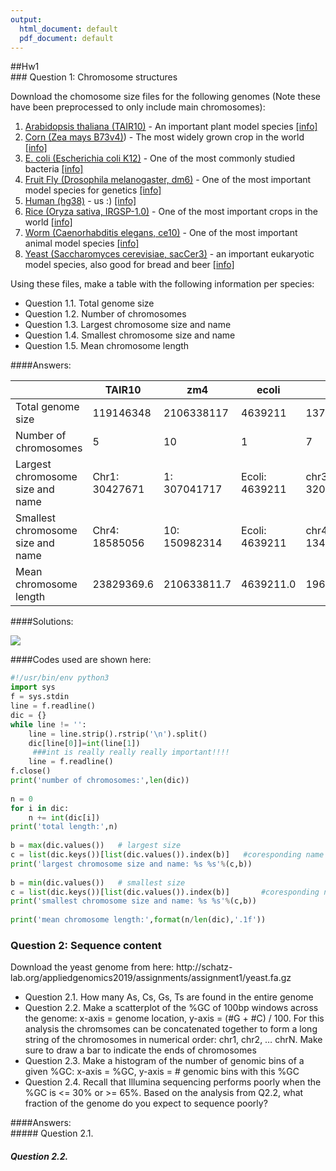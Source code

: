 ```yaml
---
output:
  html_document: default
  pdf_document: default
---
```

##Hw1  
### Question 1: Chromosome structures

Download the chomosome size files for the following genomes (Note these have been preprocessed to only include main chromosomes):

1. [Arabidopsis thaliana (TAIR10)](http://schatz-lab.org/appliedgenomics2019/assignments/assignment1/TAIR10.chrom.sizes) - An important plant model species [[info]](https://en.wikipedia.org/wiki/Arabidopsis_thaliana)
2. [Corn (Zea mays B73v4)](http://schatz-lab.org/appliedgenomics2019/assignments/assignment1/zm4.chrom.sizes)) - The most widely grown crop in the world [[info]](https://en.wikipedia.org/wiki/Maize)
3. [E. coli (Escherichia coli K12)](http://schatz-lab.org/appliedgenomics2019/assignments/assignment1/ecoli.chrom.sizes) - One of the most commonly studied bacteria [[info]](https://en.wikipedia.org/wiki/Escherichia_coli)
4. [Fruit Fly (Drosophila melanogaster, dm6)](http://schatz-lab.org/appliedgenomics2019/assignments/assignment1/dm6.chrom.sizes) - One of the most important model species for genetics [[info]](https://en.wikipedia.org/wiki/Drosophila_melanogaster)
5. [Human (hg38)](http://schatz-lab.org/appliedgenomics2019/assignments/assignment1/hg38.chrom.sizes) - us :) [[info]](https://en.wikipedia.org/wiki/Homo_sapiens)
6. [Rice (Oryza sativa, IRGSP-1.0)](http://schatz-lab.org/appliedgenomics2019/assignments/assignment1/rice.chrom.sizes) - One of the most important crops in the world [[info]](https://en.wikipedia.org/wiki/Rice)
7. [Worm (Caenorhabditis elegans, ce10)](http://schatz-lab.org/appliedgenomics2019/assignments/assignment1/ce10.chrom.sizes) - One of the most important animal model species [[info]](https://en.wikipedia.org/wiki/Caenorhabditis_elegans)
8. [Yeast (Saccharomyces cerevisiae, sacCer3)](http://schatz-lab.org/appliedgenomics2019/assignments/assignment1/yeast.chrom.sizes) - an important eukaryotic model species, also good for bread and beer [[info]](https://en.wikipedia.org/wiki/Saccharomyces_cerevisiae)

Using these files, make a table with the following information per species:

- Question 1.1. Total genome size
- Question 1.2. Number of chromosomes
- Question 1.3. Largest chromosome size and name
- Question 1.4. Smallest chromosome size and name
- Question 1.5. Mean chromosome length

####Answers:

|                                   | TAIR10         | zm4           | ecoli          | dm6             | hg38            | rice           | ce10           | yeast          |
|-----------------------------------|----------------|---------------|----------------|-----------------|-----------------|----------------|----------------|----------------|
| Total genome size                 | 119146348      | 2106338117    | 4639211        | 137547960       | 3088269832      | 373245519      | 100286070      | 12157105       |
| Number of chromosomes             | 5              | 10            | 1              | 7               | 24              | 12             | 7              | 17             |
| Largest chromosome size and name  | Chr1: 30427671 | 1: 307041717  | Ecoli: 4639211 | chr3R: 32079311 | chr1: 248956422 | Chr1: 43270923 | chrV: 20924149 | chrIV: 1531933 |
| Smallest chromosome size and name | Chr4: 18585056 | 10: 150982314 | Ecoli: 4639211 | chr4: 1348131   | chr21: 46709983 | Chr9: 23012720 | chrM: 13794    | chrM: 85779    |
| Mean chromosome length            | 23829369.6     | 210633811.7   | 4639211.0      | 19649708.6      | 128677909.7     | 31103793.2     | 14326581.4     | 715123.8       |  


####Solutions:

![](https://raw.githubusercontent.com/LuchaoQi/JHU/master/Computational%20Genomics%20Applied%20Comparativa%20Genomics/hw1/1.png?token=AsLxmafxeiMJyMLG0wdUVpRWAOk6e1Xyks5cVnoWwA%3D%3D)

####Codes used are shown here:  

```python
#!/usr/bin/env python3  
import sys  
f = sys.stdin  
line = f.readline()  
dic = {}  
while line != '':  
    line = line.strip().rstrip('\n').split()  
    dic[line[0]]=int(line[1])  
     ###int is really really really important!!!!  
    line = f.readline()  
f.close()  
print('number of chromosomes:',len(dic))  
  
n = 0  
for i in dic:  
    n += int(dic[i])  
print('total length:',n)  
  
b = max(dic.values())   # largest size  
c = list(dic.keys())[list(dic.values()).index(b)]   #coresponding name  
print('largest chromosome size and name: %s %s'%(c,b))  
  
b = min(dic.values())   # smallest size  
c = list(dic.keys())[list(dic.values()).index(b)]       #coresponding name  
print('smallest chromosome size and name: %s %s'%(c,b))  
  
print('mean chromosome length:',format(n/len(dic),'.1f'))  
```


### Question 2: Sequence content

Download the yeast genome from here: http://schatz-lab.org/appliedgenomics2019/assignments/assignment1/yeast.fa.gz

- Question 2.1. How many As, Cs, Gs, Ts are found in the entire genome
- Question 2.2. Make a scatterplot of the %GC of 100bp windows across the genome: x-axis = genome location, y-axis = (#G + #C) / 100. For this analysis the chromsomes can be concatenated together to form a long string of the chromosomes in numerical order: chr1, chr2, ... chrN. Make sure to draw a bar to indicate the ends of chromosomes
- Question 2.3. Make a histogram of the number of genomic bins of a given %GC: x-axis = %GC, y-axis = # genomic bins with this %GC
- Question 2.4. Recall that Illumina sequencing performs poorly when the %GC is <= 30% or >= 65%. Based on the analysis from Q2.2, what fraction of the genome do you expect to sequence poorly?  


####Answers:  
##### Question 2.1. 


##### Question 2.2.



